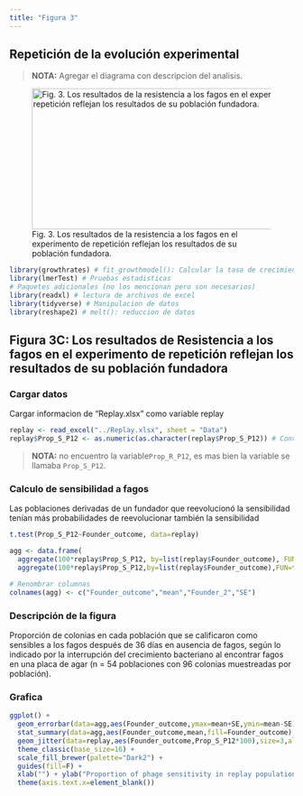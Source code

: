 ---
title: "Figura 3"
---

## Repetición de la evolución experimental

> **NOTA:** Agregar el diagrama con descripcion del analisis.


![Fig. 3. Los resultados de la resistencia a los fagos en el experimento de repetición reflejan los resultados de su población fundadora.](img/figure3.jpeg){width="500" height=250}


```{r, echo=FALSE, message=FALSE}
library(growthrates) # fit_growthmodel(): Calcular la tasa de crecimiento a partir de datos de microplacas.
library(lmerTest) # Pruebas estadisticas
# Paquetes adicionales (no los mencionan pero son necesarios)
library(readxl) # lectura de archivos de excel
library(tidyverse) # Manipulacion de datos
library(reshape2) # melt(): reduccion de datos
```


## Figura 3C: Los resultados de Resistencia a los fagos en el experimento de repetición reflejan los resultados de su población fundadora

### Cargar datos

Cargar informacion de "Replay.xlsx" como variable replay

```{r}
replay <- read_excel("../Replay.xlsx", sheet = "Data")
replay$Prop_S_P12 <- as.numeric(as.character(replay$Prop_S_P12)) # Convert as numeric / Convertir a numerico
```

> **NOTA:** no encuentro la variable`Prop_R_P12`, es mas bien la variable se llamaba `Prop_S_P12`.

### Calculo de sensibilidad a fagos

Las poblaciones derivadas de un fundador que reevolucionó la sensibilidad tenían más probabilidades de reevolucionar también la sensibilidad

```{r}
t.test(Prop_S_P12~Founder_outcome, data=replay)
```

```{r}
agg <- data.frame(
  aggregate(100*replay$Prop_S_P12, by=list(replay$Founder_outcome), FUN=function(x){mean(x,na.rm=T)}) ,
  aggregate(100*replay$Prop_S_P12,by=list(replay$Founder_outcome),FUN=function(x){sd(x,na.rm=T)/sqrt(length(x))}))

# Renombrar columnas
colnames(agg) <- c("Founder_outcome","mean","Founder_2","SE")
```

### Descripción de la figura

Proporción de colonias en cada población que se calificaron como sensibles a los fagos después de 36 días en ausencia de fagos, según lo indicado por la interrupción del crecimiento bacteriano al encontrar fagos en una placa de agar (n = 54 poblaciones con 96 colonias muestreadas por población).

### Grafica

```{r}
ggplot() +
  geom_errorbar(data=agg,aes(Founder_outcome,ymax=mean+SE,ymin=mean-SE),alpha=0.4,width=0.6,size=0.8) +
  stat_summary(data=agg,aes(Founder_outcome,mean,fill=Founder_outcome),geom="bar",fun=mean,width=0.8,color="black") +
  geom_jitter(data=replay,aes(Founder_outcome,Prop_S_P12*100),size=3,alpha=0.4,width=0.05,height=1) + 
  theme_classic(base_size=16) +
  scale_fill_brewer(palette="Dark2") + 
  guides(fill=F) + 
  xlab("") + ylab("Proportion of phage sensitivity in replay populations (%)") + 
  theme(axis.text.x=element_blank())
```







